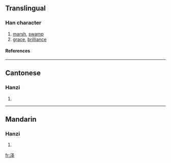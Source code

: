 {{see|沢|澤}}

==Translingual==
===Han character===
{{Han char|rn=85|rad=水|as=05|sn=8|four=|canj=水水手 (EEQ)}}
# [[marsh]], [[swamp]]
# [[grace]], [[brilliance]]
====References====
{{Han ref|kx=0619.121|hdz=31599.020|uh=6CFD|ud=27901}}

----
==Cantonese==
===Hanzi===
{{yue-hanzi|jyut=|y=jaak6}}
# {{defn|Cantonese}}

----
==Mandarin==
===Hanzi===
{{cmn-hanzi|tra=澤|pin=[[duó]] ([[duo2]]), [[shì]] ([[shi4]]), [[yì]] ([[yi4]]), [[zé]] ([[ze2]])|wg=to<sup>2</sup>, shih<sup>4</sup>, i<sup>4</sup>, tse<sup>2</sup>}}
# {{defn|Mandarin}}

[[fr:泽]]